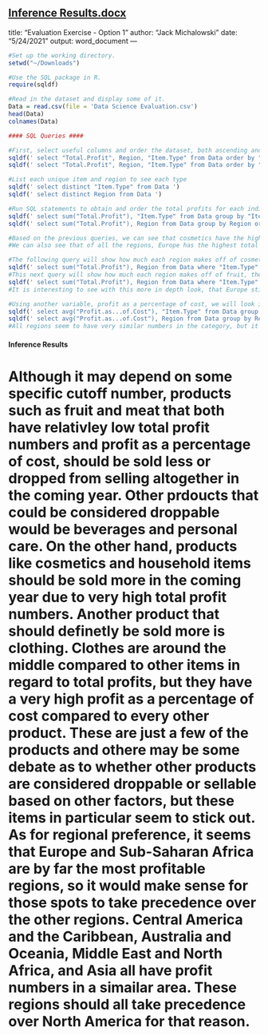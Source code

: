 [Inference Results.docx](https://github.com/JackMichalowski/Projects/files/6534590/Inference.Results.docx)
---
title: "Evaluation Exercise - Option 1"
author: "Jack Michalowski"
date: "5/24/2021"
output: word_document
---

```r

#Set up the working directory.
setwd("~/Downloads")

#Use the SQL package in R.
require(sqldf)

#Read in the dataset and display some of it.
Data = read.csv(file = 'Data Science Evaluation.csv')
head(Data)
colnames(Data)

#### SQL Queries ####

#First, select useful columns and order the dataset, both ascending and descending, by Total Profit to get a general sense of which products make more or less money.
sqldf(' select "Total.Profit", Region, "Item.Type" from Data order by "Total.Profit" desc ')
sqldf(' select "Total.Profit", Region, "Item.Type" from Data order by "Total.Profit" ')

#List each unique item and region to see each type
sqldf(' select distinct "Item.Type" from Data ')
sqldf(' select distinct Region from Data ')

#Run SQL statements to obtain and order the total profits for each indivdual item, as well as each individual region.
sqldf(' select sum("Total.Profit"), "Item.Type" from Data group by "Item.Type" order by "Total.Profit" ')
sqldf(' select sum("Total.Profit"), Region from Data group by Region order by "Total.Profit" ')

#Based on the previous queries, we can see that cosmetics have the highest total profits of all items, while fruit is the item with the lowest total profits.
#We can also see that of all the regions, Europe has the highest total profits, while North America has the lowest.

#The following query will show how much each region makes off of cosmetics, the most profitable item.
sqldf(' select sum("Total.Profit"), Region from Data where "Item.Type" = "Cosmetics" group by Region order by "Total.Profit" ')
#This next query will show how much each region makes off of fruit, the least profitable item
sqldf(' select sum("Total.Profit"), Region from Data where "Item.Type" = "Fruits" group by Region order by "Total.Profit" ')
#It is interesting to see with this more in depth look, that Europe still profits the most off of these specific items, while North America profits the least.

#Using another variable, profit as a percentage of cost, we will look into item and regional data.
sqldf(' select avg("Profit.as...of.Cost"), "Item.Type" from Data group by "Item.Type" order by "Profit.as...of.Cost" ')
sqldf(' select avg("Profit.as...of.Cost"), Region from Data group by Region order by "Profit.as...of.Cost" ')
#All regions seem to have very similar numbers in the category, but it is interesting to see that meat has the lowest percentage at around 15.6%, while clothing has a percantge of about 205%, which is much higher than every other item.


```
#### Inference Results ####

# Although it may depend on some specific cutoff number, products such as fruit and meat that both have relativley low total profit numbers and profit as a percentage of cost, should be sold less or dropped from selling altogether in the coming year. Other prdoucts that could be considered droppable would be beverages and personal care. On the other hand, products like cosmetics and household items should be sold more in the coming year due to very high total profit numbers. Another product that should definetly be sold more is clothing. Clothes are around the middle compared to other items in regard to total profits, but they have a very high profit as a percentage of cost compared to every other product. These are just a few of the products and othere may be some debate as to whether other products are considered droppable or sellable based on other factors, but these items in particular seem to stick out. As for regional preference, it seems that Europe and Sub-Saharan Africa are by far the most profitable regions, so it would make sense for those spots to take precedence over the other regions. Central America and the Caribbean, Australia and Oceania, Middle East and North Africa, and Asia all have profit numbers in a simailar area. These regions should all take precedence over North America for that reason.
